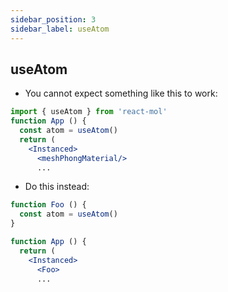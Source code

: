 ---
sidebar_position: 3
sidebar_label: useAtom
---

## useAtom

- You cannot expect something like this to work:

```jsx
import { useAtom } from 'react-mol'
function App () {
  const atom = useAtom()
  return (
    <Instanced>
      <meshPhongMaterial/>
      ...
```

- Do this instead:

```jsx
function Foo () {
  const atom = useAtom()
}

function App () {
  return (
    <Instanced>
      <Foo>
      ...
```
